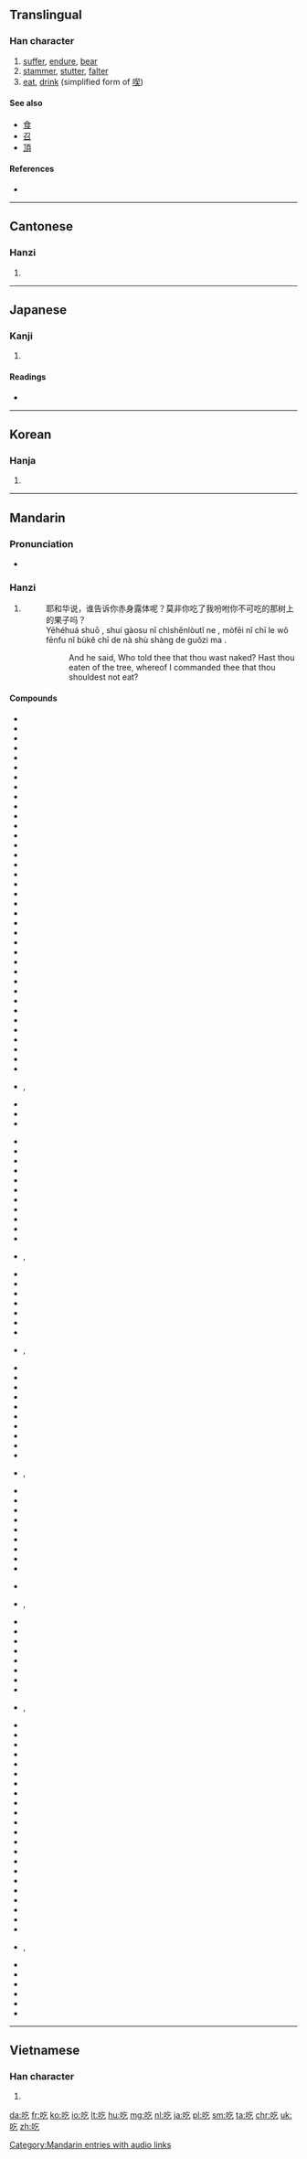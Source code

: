 {{also|喫}}
==Translingual==

===Han character===
{{Han char|rn=30|rad=口|as=03|sn=6|four=6801<sub>7</sub>|canj=口人弓 (RON)|ids=⿰[[口]][[乞]]}}

# [[suffer]], [[endure]], [[bear]]
# [[stammer]], [[stutter]], [[falter]]
# [[eat]], [[drink]] (simplified form of [[喫]])

====See also====
* [[食]]
* [[召]]
* [[頂]]

====References====
* {{Han ref|kx=0174.170|dkj=03280|dj=0387.100|hdz=10579.050|uh=5403|ud=21507|bh=A659|bd=42585}}

----

==Cantonese==

===Hanzi===
{{yue-hanzi|jyut=hek3|y=hek3}}

# {{defn|lang=yue|sort=口03}}

----

==Japanese==

===Kanji===
{{ja-kanji|grade=|rs=口03}}

# {{defn|lang=ja|sort=口03}}

====Readings====
* {{ja-readings|on=[[きつ]] (kitsu), [[こち]] (kochi)|kun=[[どもる]] (domoru)}}

----

==Korean==

===Hanja===
{{ko-hanja|hangeul=흘|rv=heul|mr=hŭl}}

# {{defn|lang=ko|sort=口03}}

----

==Mandarin==
{{stroke order}}

===Pronunciation===
* {{audio|zh-chī.ogg|audio|lang=cmn}}

===Hanzi===
{{cmn-hanzi|pin=[[chī]] ([[chi1]])|wg=ch'ih<sup>1</sup>}}

# {{defn|lang=cmn|sort=口03}}
#: 耶和华说，谁告诉你赤身露体呢？莫非你吃了我吩咐你不可吃的那树上的果子吗？
#: Yēhéhuá shuō , shuí gàosu nǐ chìshēnlòutǐ ne , mòfēi nǐ chī le wǒ fēnfu nǐ bùkĕ chī de nà shù shàng de guǒzi ma .
#:: And he said, Who told thee that thou wast naked? Hast thou eaten of the tree, whereof I commanded thee that thou shouldest not eat?

====Compounds====
{{top3}}
* {{l|cmn|吃白饭}}
* {{l|cmn|吃白眼}}
* {{l|cmn|吃败仗}}
* {{l|cmn|吃饱}}
* {{l|cmn|吃饱了撑的}}
* {{l|cmn|吃闭门羹}}
* {{l|cmn|吃不到}}
* {{l|cmn|吃不得}}
* {{l|cmn|吃不动}}
* {{l|cmn|吃不惯}}
* {{l|cmn|吃不好}}
* {{l|cmn|吃不开}}
* {{l|cmn|吃不来}}
* {{l|cmn|吃不了，兜着走}}
* {{l|cmn|吃不了}}
* {{l|cmn|吃不起}}
* {{l|cmn|吃不上}}
* {{l|cmn|吃不透}}
* {{l|cmn|吃不下}}
* {{l|cmn|吃不消|tr=chībuxiāo}}
* {{l|cmn|吃不住}}
* {{l|cmn|吃不准}}
* {{l|cmn|吃茶}}
* {{l|cmn|吃吃喝喝}}
* {{l|cmn|吃醋|tr=chīcù}}
* {{l|cmn|吃大锅饭}}
* {{l|cmn|吃刀}}
* {{l|cmn|吃得开}}
* {{l|cmn|吃得苦中苦，方为人上人}}
* {{l|cmn|吃得来}}
* {{l|cmn|吃得了}}
* {{l|cmn|吃得下}}
* {{l|cmn|吃得消}}
* {{l|cmn|吃得住}}
* {{l|cmn|吃掉}}
* {{l|cmn|吃定心丸}}
* {{l|cmn|吃豆腐|tr=chī dòufu}}
* {{l|cmn|吃独食}}, {{l|cmn|吃独食儿}}
* {{l|cmn|吃儿}}
* {{l|cmn|吃耳光}}
* {{l|cmn|吃饭|tr=chīfàn}}
{{mid3}}
* {{l|cmn|吃干醋}}
* {{l|cmn|吃干饭}}
* {{l|cmn|吃功夫}}
* {{l|cmn|吃官司}}
* {{l|cmn|吃管子}}
* {{l|cmn|吃惯}}
* {{l|cmn|吃好}}
* {{l|cmn|吃喝儿}}
* {{l|cmn|吃喝嫖赌}}
* {{l|cmn|吃喝玩乐|tr=chīhēwánlè}}
* {{l|cmn|吃黑枣儿}}
* {{l|cmn|吃后悔药}}, {{l|cmn|吃后悔药儿}}
* {{l|cmn|吃花酒}}
* {{l|cmn|吃皇粮}}
* {{l|cmn|吃回扣}}
* {{l|cmn|吃回头草}}
* {{l|cmn|吃荤}}
* {{l|cmn|吃货}}
* {{l|cmn|吃紧}}
* {{l|cmn|吃劲}}, {{l|cmn|吃劲儿}}
* {{l|cmn|吃惊|tr=chījīng}}
* {{l|cmn|吃酒}}
* {{l|cmn|吃开口饭}}
* {{l|cmn|吃糠咽菜}}
* {{l|cmn|吃客}}
* {{l|cmn|吃空额}}
* {{l|cmn|吃苦|tr=chīkǔ}}
* {{l|cmn|吃苦头}}
* {{l|cmn|吃亏|tr=chīkuī}}
* {{l|cmn|吃劳保}}
* {{l|cmn|吃老本}}, {{l|cmn|吃老本儿}}
* {{l|cmn|吃累}}
* {{l|cmn|吃里爬外}}
* {{l|cmn|吃力|tr=chīlì}}
* {{l|cmn|吃零食}}
* {{l|cmn|吃零嘴}}
* {{l|cmn|吃码头}}
* {{l|cmn|吃闷亏}}
* {{l|cmn|吃腻}}
* {{l|cmn|吃偏饭}}
{{mid3}}
* {{l|cmn|吃枪药}}
* {{l|cmn|吃枪子}}, {{l|cmn|吃枪子儿}}
* {{l|cmn|吃青}}
* {{l|cmn|吃青春饭}}
* {{l|cmn|吃请}}
* {{l|cmn|吃人家的嘴软，拿人家的手短}}
* {{l|cmn|吃软不吃硬}}
* {{l|cmn|吃软饭}}
* {{l|cmn|吃伤}}
* {{l|cmn|吃商品粮}}
* {{l|cmn|吃食}}, {{l|cmn|吃食儿}}
* {{l|cmn|吃食堂}}
* {{l|cmn|吃水}}
* {{l|cmn|吃水不忘掘井人}}
* {{l|cmn|吃素}}
* {{l|cmn|吃透}}
* {{l|cmn|吃席}}
* {{l|cmn|吃喜酒}}
* {{l|cmn|吃闲饭}}
* {{l|cmn|吃现成饭}}
* {{l|cmn|吃相}}
* {{l|cmn|吃香|tr=chīxiāng}}
* {{l|cmn|吃小亏，占大便宜}}
* {{l|cmn|吃小灶}}
* {{l|cmn|吃心}}
* {{l|cmn|吃鸭蛋}}
* {{l|cmn|吃哑巴亏}}
* {{l|cmn|吃一惊|tr=chī yī jīng}}
* {{l|cmn|吃一堑，长一智}}
* {{l|cmn|吃赃}}
* {{l|cmn|吃斋}}
* {{l|cmn|吃着碗里，望着锅里}}
* {{l|cmn|吃重}}
* {{l|cmn|吃主}}, {{l|cmn|吃主儿}}
* {{l|cmn|吃住}}
* {{l|cmn|吃准}}
* {{l|cmn|吃租}}
* {{l|cmn|吃嘴}}
* {{l|cmn|吃罪}}
* {{l|cmn|街头小吃|tr=jiētóu xiǎochī||street food}}
{{bottom}}

[[Category:Mandarin entries with audio links]]

----

==Vietnamese==

===Han character===
{{vi-hantu|[[cật]], [[khật]], [[hấc]], [[hất]], [[hớt]], [[ngát]], [[ngặt]], [[ngật]], [[ực]]|rs=口03}}

# {{defn|lang=vi|sort=口03}}

[[da:吃]]
[[fr:吃]]
[[ko:吃]]
[[io:吃]]
[[lt:吃]]
[[hu:吃]]
[[mg:吃]]
[[nl:吃]]
[[ja:吃]]
[[pl:吃]]
[[sm:吃]]
[[ta:吃]]
[[chr:吃]]
[[uk:吃]]
[[zh:吃]]